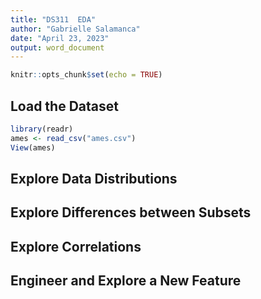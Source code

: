 ```yaml
---
title: "DS311  EDA"
author: "Gabrielle Salamanca"
date: "April 23, 2023"
output: word_document
---
```


```r
knitr::opts_chunk$set(echo = TRUE)
```

## Load the Dataset

```r
library(readr)
ames <- read_csv("ames.csv")
View(ames)
```

## Explore Data Distributions

## Explore Differences between Subsets

## Explore Correlations

## Engineer and Explore a New Feature
